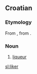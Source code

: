 ==Croatian==

===Etymology===
From {{etyl|fr|hr}} {{term|liqueur|lang=fr}}, from {{etyl|la|hr}} {{term|liquor||liquid|lang=la}}.

===Noun===
{{hr-noun|m}}

# [[liqueur]]

[[sl:liker]]